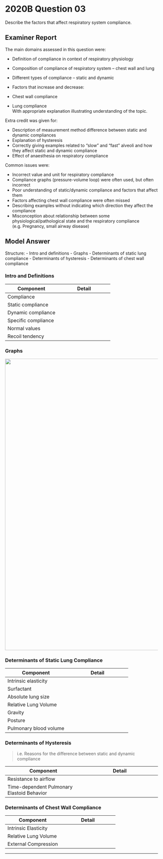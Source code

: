 # 2020B Question 03 

Describe the factors that affect respiratory system compliance.

## Examiner Report

The main domains assessed in this question were:

* Definition of compliance in context of respiratory physiology
* Composition of compliance of respiratory system – chest wall and lung
* Different types of compliance – static and dynamic
* Factors that increase and decrease:

* Chest wall compliance
* Lung compliance\
With appropriate explanation illustrating understanding of the topic.


Extra credit was given for:

* Description of measurement method difference between static and dynamic compliances
* Explanation of hysteresis
* Correctly giving examples related to “slow” and “fast” alveoli and how they affect static and dynamic compliance
* Effect of anaesthesia on respiratory compliance


Common issues were:

* Incorrect value and unit for respiratory compliance
* Compliance graphs (pressure-volume loop) were often used, but often incorrect
* Poor understanding of static/dynamic compliance and factors that affect them
* Factors affecting chest wall compliance were often missed
* Describing examples without indicating which direction they affect the compliance
* Misconception about relationship between some physiological/pathological state and the respiratory compliance (e.g. Pregnancy, small airway disease)


## Model Answer

Structure:
- Intro and definitions
- Graphs
- Determinants of static lung compliance
- Determinants of hysteresis
- Determinants of chest wall compliance


### Intro and Definitions


|Component|Detail|
| -- | -- |
|Compliance|<p>$\Delta Volume (V) \over \Delta Transpulmonary \ Pressure$</p><p>- Key determinant of work of breathing</p>|
|Static compliance|<p>- ∆V/∆P at cessation of airflow</p>|
|Dynamic compliance|<p>- ∆V/∆P during airflow</p><p>- Less than static compliance (due to hysteresis)</p>|
|Specific compliance|<p>- (∆V/∆P) / FRC</p><p>- i.e. Indexed for absolute lung size</p>|
|Normal values|<p>- Lung compliance (LC): 200mL/cmH~2~O</p><p>- Chest wall compliance (CWC): 200mL/cmH~2~O</p><p>- Total: 1/200 + 1/200 = 1/100 → 100mL/cmH~2~O</p>|
|Recoil tendency|<p>- Lung Inward (~5cmH~2~O at FRC)</p><p>- Chest wall outward (~5cmH~2~O at FRC)</p>|

### Graphs


<img src="/resources/lung-pressure-volume.svg" style="width: 60pc;">

### Determinants of Static Lung Compliance


|Component|Detail|
| -- | -- |
|Intrinsic elasticity|<p>- ↓ Intrinsic elasticity → ↓ Inward recoil → ↓ LC</p><p>&emsp;- Elderly/smoking → Emphysema → ↑ LC</p><p>&emsp;- Interstitial fibrosis → ↓ LC</p><p>&emsp;- Pulmonary oedema → ↓ LC</p>|
|Surfactant|<p>- (LaPlace’s law: $Surface \ Tension = {Pressure \times Radius \over 4}$)</p><p>- Amphipathic</p><p>- Reduces surface tension at air-water interface</p><p>- ↑ Compliance, ↓ alveolar collapse</p><p>- Deficiency → ↓ LC (prematurity, SP-B or SP-C deficiency)</p>|
|Absolute lung size|<p>- LaPlace’s law: ↑ size → ↑ Alveolar radius → ↓ ST → ↑ LC</p><p>&emsp;- Adult LC: 100mL/cmH~2~O > Neonate LC: 1.5-6mL/cmH~2~O</p><p>&emsp;- Male > female</p><p>&emsp;- Taller > shorter</p>|
|Relative Lung Volume|<p>- High: Surfactant spread out → ↑ ST → ↓ LC</p><p>- Low: ↓ Radius → ↑ ST, alveolar collapse → ↓ LC</p><p>&emsp;- e.g. Pregnancy, obesity</p><p>- Max compliance at FRC</p>|
|Gravity|<p>- Basal compression → ↓ Alveolar volume at FRC → ↑ Basal LC</p><p>- Apical traction → ↑ Alveolar volume at FRC → Basal > ↓ Apical LC</p>|
|Posture|<p>- Supine: ↓ LC</p><p>&emsp;- Dorsal lung compressed by ventral lung/mediastinum/abdo viscera</p><p>&emsp;- Awake: Compression + → Dorsal LC > Ventral LC</p><p>&emsp;- Under GA: Compression +++ → Ventral LC > Dorsal LC</p><p>- Prone: ↑ LC</p><p>&emsp;- Lung/mediastinum/abdo viscera supported by sternum and ribs</p><p>&emsp;- ↑ Uniformity of intrapleural pressure / volume / compliance</p><p>&emsp;- Overall ↑ FRC and ↑ LC (esp. if abdomen free)</p>|
|Pulmonary blood volume|<p>- Congestion → ↓ LC</p><p>- (e.g. Heart failure, supine posture)</p>|

### Determinants of Hysteresis


> i.e. Reasons for the difference between static and dynamic compliance

|Component|Detail|
| -- | -- |
|Resistance to airflow|<p>- Laminar: $R = {8 \times length \times viscosity \over \pi \times radius^4}$</p><p>- Turbulent: $P1 - P2 \propto {Length \times Density \over Radius^5}$</p>|
|Time-dependent Pulmonary Elastoid Behavior|<p>- Surfactant Changes (Lag in equilibration of surface tension between alveoli)</p><p>- Stress Relaxation (of viscoelastic lung tissue e.g. Collagen)</p><p>- Pendelluft (distribution of air between regions with different time constants</p><p>- Re-opening of collapsed alveoli (quasi-Starling resistor)</p>|

### Determinants of Chest Wall Compliance


|Component|Detail|
| -- | -- |
|Intrinsic Elasticity|<p>- ↓ Intrinsic elasticity → ↓ Outward recoil → ↓ CWC</p><p>&emsp;- Neonate (cartilaginous ribs)</p><p>&emsp;- Elderly (ossified costal cartilage)</p><p>- Distortion of chest wall → ↓ CWC</p><p>&emsp;- Pregnancy</p><p>&emsp;- Kyphoscoliosis</p><p>- Diaphragm and intercostal relaxation → ↓ CWC</p><p>&emsp;- Anaesthesia</p><p>&emsp;- Paralysis</p>|
|Relative Lung Volume|<p>- ↓ Volume → ↑ Outward recoil → ↑ CWC </p><p>&emsp;- Pregnancy</p><p>&emsp;- Obesity</p><p>&emsp;- Supine posture</p>|
|External Compression|<p>- Compress diaphragm and/or chest wall → ↓ CWC</p><p>&emsp;- Obesity</p><p>&emsp;- Pregnancy</p><p>&emsp;- Posture: Supine > lateral decubitus > erect<br>&emsp;  (Prone: ↑ CWC if abdomen free)</p>|


--- 

